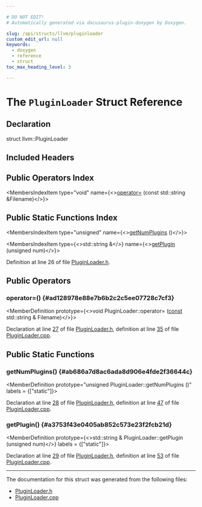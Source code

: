 ```yaml
---

# DO NOT EDIT!
# Automatically generated via docusaurus-plugin-doxygen by Doxygen.

slug: /api/structs/llvm/pluginloader
custom_edit_url: null
keywords:
  - doxygen
  - reference
  - struct
toc_max_heading_level: 3

---
```





# The `PluginLoader` Struct Reference

<DoxygenPage pluginConfig={pluginConfig}>



## Declaration

<CodeBlock>struct llvm::PluginLoader</CodeBlock>

## Included Headers

<IncludesList>
<IncludesListItem
  filePath="llvm/Support/PluginLoader.h"
  permalink="/docs/api/files/include/include/llvm/include/llvm/support/pluginloader-h"
  isLocal="true" />
</IncludesList>

## Public Operators Index

<MembersIndex>

<MembersIndexItem
  type="void"
  name={<><a href="#ad128978e88e7b6b2c2c5ee07728c7cf3">operator=</a> (const std::string &amp;Filename)</>}>
</MembersIndexItem>

</MembersIndex>

## Public Static Functions Index

<MembersIndex>

<MembersIndexItem
  type="unsigned"
  name={<><a href="#ab686a7d8ac6ada8d906e4fde2f36644c">getNumPlugins</a> ()</>}>
</MembersIndexItem>

<MembersIndexItem
  type={<>std::string &amp;</>}
  name={<><a href="#a3753f43e0405ab852c573e23f2fcb21d">getPlugin</a> (unsigned num)</>}>
</MembersIndexItem>

</MembersIndex>


Definition at line 26 of file <a href="/docs/api/files/include/include/llvm/include/llvm/support/pluginloader-h">PluginLoader.h</a>.

<SectionDefinition>

## Public Operators

### operator=() {#ad128978e88e7b6b2c2c5ee07728c7cf3}

<MemberDefinition
  prototype={<>void PluginLoader::operator= (<a href="/docs/api/files/lib/lib/target/lib/target/aarch64/aarch64promoteconstant-cpp/#a90f8350fecae261c25be85d38b451bff">const</a> std::string &amp; Filename)</>}>

Declaration at line <a href="/docs/api/files/include/include/llvm/include/llvm/support/pluginloader-h/#l00027">27</a> of file <a href="/docs/api/files/include/include/llvm/include/llvm/support/pluginloader-h">PluginLoader.h</a>, definition at line <a href="/docs/api/files/lib/lib/support/pluginloader-cpp/#l00035">35</a> of file <a href="/docs/api/files/lib/lib/support/pluginloader-cpp">PluginLoader.cpp</a>.
</MemberDefinition>

</SectionDefinition>

<SectionDefinition>

## Public Static Functions

### getNumPlugins() {#ab686a7d8ac6ada8d906e4fde2f36644c}

<MemberDefinition
  prototype="unsigned PluginLoader::getNumPlugins ()"
  labels = {["static"]}>

Declaration at line <a href="/docs/api/files/include/include/llvm/include/llvm/support/pluginloader-h/#l00028">28</a> of file <a href="/docs/api/files/include/include/llvm/include/llvm/support/pluginloader-h">PluginLoader.h</a>, definition at line <a href="/docs/api/files/lib/lib/support/pluginloader-cpp/#l00047">47</a> of file <a href="/docs/api/files/lib/lib/support/pluginloader-cpp">PluginLoader.cpp</a>.
</MemberDefinition>

### getPlugin() {#a3753f43e0405ab852c573e23f2fcb21d}

<MemberDefinition
  prototype={<>std::string &amp; PluginLoader::getPlugin (unsigned num)</>}
  labels = {["static"]}>

Declaration at line <a href="/docs/api/files/include/include/llvm/include/llvm/support/pluginloader-h/#l00029">29</a> of file <a href="/docs/api/files/include/include/llvm/include/llvm/support/pluginloader-h">PluginLoader.h</a>, definition at line <a href="/docs/api/files/lib/lib/support/pluginloader-cpp/#l00053">53</a> of file <a href="/docs/api/files/lib/lib/support/pluginloader-cpp">PluginLoader.cpp</a>.
</MemberDefinition>

</SectionDefinition>

<hr/>

The documentation for this struct was generated from the following files:

<ul>
<li><a href="/docs/api/files/include/include/llvm/include/llvm/support/pluginloader-h">PluginLoader.h</a></li>
<li><a href="/docs/api/files/lib/lib/support/pluginloader-cpp">PluginLoader.cpp</a></li>
</ul>

</DoxygenPage>
